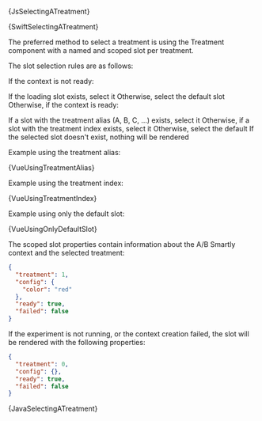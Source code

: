 




<Tabs groupId="language">

<TabItem value="js" label="Javascript">

<CodeBlock language="js">{JsSelectingATreatment}</CodeBlock>

</TabItem>

<Tabitem value="swift" label="Swift">

<CodeBlock language="swift">{SwiftSelectingATreatment}</CodeBlock>

</Tabitem>

<TabItem value="vue" label="Vue2">

The preferred method to select a treatment is using the Treatment component with a named and scoped slot per treatment.

The slot selection rules are as follows:

If the context is not ready:

If the loading slot exists, select it
Otherwise, select the default slot
Otherwise, if the context is ready:

If a slot with the treatment alias (A, B, C, ...) exists, select it
Otherwise, if a slot with the treatment index exists, select it
Otherwise, select the default
If the selected slot doesn't exist, nothing will be rendered

Example using the treatment alias:

<CodeBlock language="html">{VueUsingTreatmentAlias}</CodeBlock>

Example using the treatment index:

<CodeBlock language="html">{VueUsingTreatmentIndex}</CodeBlock>

Example using only the default slot:

<CodeBlock language="html">{VueUsingOnlyDefaultSlot}</CodeBlock>

The scoped slot properties contain information about the A/B Smartly context and the selected treatment:

```json
{
  "treatment": 1,
  "config": {
    "color": "red"
  },
  "ready": true,
  "failed": false
}
```

If the experiment is not running, or the context creation failed, the slot will be rendered with the following properties:

```json
{
  "treatment": 0,
  "config": {},
  "ready": true,
  "failed": false
}
```

</TabItem>

<Tabitem value="java" label="Java">

<CodeBlock language="java">{JavaSelectingATreatment}</CodeBlock>

</Tabitem>

</Tabs>
